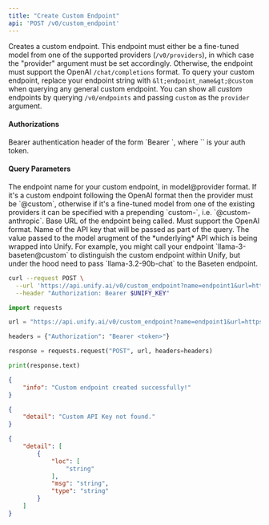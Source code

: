 ```yaml
---
title: "Create Custom Endpoint"
api: 'POST /v0/custom_endpoint'
---
```

Creates a custom endpoint. This endpoint must either be a fine-tuned model from one
of the supported providers (`/v0/providers`), in which case the "provider" argument
must be set accordingly. Otherwise, the endpoint must support the OpenAI
`/chat/completions` format. To query your custom endpoint, replace your endpoint
string with `&lt;endpoint_name&gt;@custom` when querying any general custom endpoint. You
can show all *custom* endpoints by querying `/v0/endpoints` and passing `custom` as
the `provider` argument.

#### Authorizations

<ParamField header="Authorization" type="string" required="true">
  Bearer authentication header of the form `Bearer <token>`, where `<token>` is your auth token.
</ParamField>

#### Query Parameters

<ParamField query="name" type="string" required="true">
The endpoint name for your custom endpoint, in model@provider format. If it's a custom endpoint following the OpenAI format then the provider must be `@custom`, otherwise if it's a fine-tuned model from one of the existing providers it can be specified with a prepending `custom-`, i.e. `@custom-anthropic`.
</ParamField>

<ParamField query="url" type="string" required="true">
Base URL of the endpoint being called. Must support the OpenAI format.
</ParamField>

<ParamField query="key_name" type="string" required="true">
Name of the API key that will be passed as part of the query.
</ParamField>

<ParamField query="model_arg" type="string" >
The value passed to the model arugment of the *underlying* API which is being wrapped into Unify. For example, you might call your endpoint `llama-3-baseten@custom` to distinguish the custom endpoint within Unify, but under the hood need to pass `llama-3.2-90b-chat` to the Baseten endpoint.
</ParamField>

<RequestExample>

```bash cURL
curl --request POST \
  --url 'https://api.unify.ai/v0/custom_endpoint?name=endpoint1&url=https://api.url1.com&key_name=key1&model_arg=llama-3.1-8b-finetuned' \
  --header "Authorization: Bearer $UNIFY_KEY"
```

```python Python
import requests

url = "https://api.unify.ai/v0/custom_endpoint?name=endpoint1&url=https://api.url1.com&key_name=key1&model_arg=llama-3.1-8b-finetuned"

headers = {"Authorization": "Bearer <token>"}

response = requests.request("POST", url, headers=headers)

print(response.text)
```

</RequestExample>
<ResponseExample>

```json 200
{
    "info": "Custom endpoint created successfully!"
}
```

```json 404
{
    "detail": "Custom API Key not found."
}
```

```json 422
{
    "detail": [
        {
            "loc": [
                "string"
            ],
            "msg": "string",
            "type": "string"
        }
    ]
}
```

</ResponseExample>

